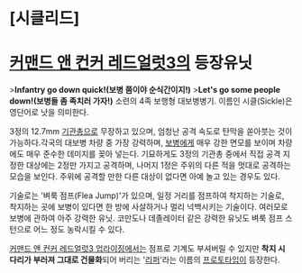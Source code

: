 = [시클리드] =
= [[커맨드 앤 컨커 레드얼럿3]]의 등장유닛 =

>'''Infantry go down quick!(보병 쯤이야 순식간이지!)'''
>'''Let's go some people down!(보병들 좀 족치러 가자!)''' 
소련의 4족 보행형 대보병병기. 이름인 시클(Sickle)은 영단어로 낫을 의미한다.

3정의 12.7mm [[기관총]]으로 무장하고 있으며, 엄청난 공격 속도로 탄막을 쏟아붓는 것이 가능하다.각국의 대보병 차량 중 가장 강력하며, [[보병]]에게 매우 강한 면모를 보이며 차량에도 매우 준수한 데미지를 꽂아 넣는다.
기묘하게도 3정의 기관총 중에서 직접 공격 지정한 대상에는 2정만 가지고 공격하며, 나머지 1정은 주위의 다른 적을 멋대로 공격하는 모습을 보인다. 주위에 공격할 만한 다른 대상이 없다면 아예 놀고 있는 경우도 있다.

기술로는 '벼룩 점프(Flea Jump)'가 있으며, 일정 거리를 점프하여 착지하는 기술로, 착지하는 곳에 보병이 있다면 한 방에 사살하거나 멀리 넉백시키는 기술이다. 여러모로 보병에 관하여 아주 강력한 유닛. 코만도나 데졸레이터 같은 강력한 유닛도 벼룩 점프 스턴으로 어느 정도 농락시킬 수 있다.

[[커맨드 앤 컨커 레드얼럿3 업라이징]]에서는 점프로 기계도 부셔버릴 수 있지만 '''착지 시 다리가 부러져 그대로 건물화'''되어 버리는 '[[리퍼]]'라는 이름의 [[프로토타입]]이 등장한다.
